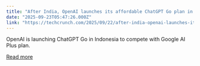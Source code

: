 ```yaml
---
title: "After India, OpenAI launches its affordable ChatGPT Go plan in Indonesia"
date: "2025-09-23T05:47:26.000Z"
link: "https://techcrunch.com/2025/09/22/after-india-openai-launches-its-affordable-chatgpt-go-plan-in-indonesia/"
---
```


OpenAI is launching ChatGPT Go in Indonesia to compete with Google AI Plus plan. 

[Read more](https://techcrunch.com/2025/09/22/after-india-openai-launches-its-affordable-chatgpt-go-plan-in-indonesia/)
